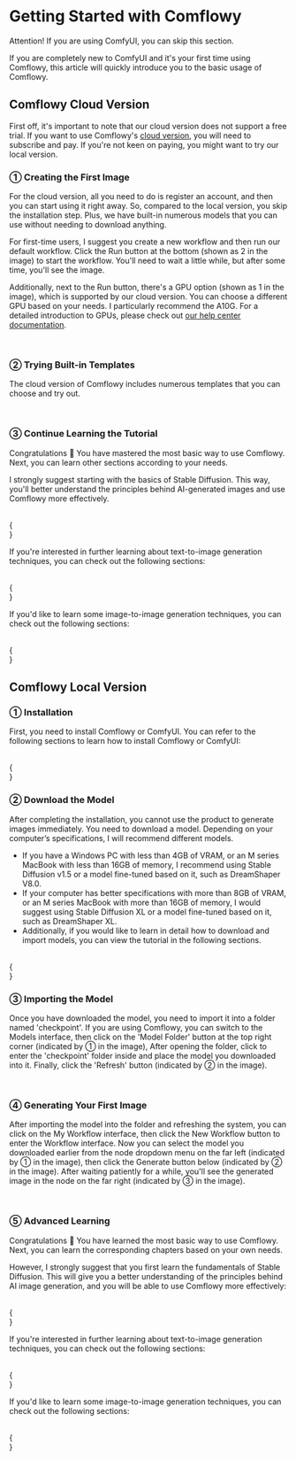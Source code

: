 
# Getting Started with Comflowy

<Callout type="warning" emoji="⚠️">
  Attention! If you are using ComfyUI, you can skip this section.
</Callout>

If you are completely new to ComfyUI and it's your first time using Comflowy, this article will quickly introduce you to the basic usage of Comflowy.

## Comflowy Cloud Version

First off, it's important to note that our cloud version does not support a free trial. If you want to use Comflowy's [cloud version](https://app.comflowy.com), you will need to subscribe and pay. If you're not keen on paying, you might want to try our local version.

### ① Creating the First Image

For the cloud version, all you need to do is register an account, and then you can start using it right away. So, compared to the local version, you skip the installation step. Plus, we have built-in numerous models that you can use without needing to download anything.

For first-time users, I suggest you create a new workflow and then run our default workflow. Click the Run button at the bottom (shown as 2 in the image) to start the workflow. You'll need to wait a little while, but after some time, you'll see the image.

Additionally, next to the Run button, there's a GPU option (shown as 1 in the image), which is supported by our cloud version. You can choose a different GPU based on your needs. I particularly recommend the A10G. For a detailed introduction to GPUs, please check out [our help center documentation](https://comflowy.tawk.help/zh-cn/article/how-to-choose-the-right-gpu).

<br/>
<PhotoProvider>
  <PhotoView src="/new-to-comflowy/001.png">
      <img src="/new-to-comflowy/001.png" alt="" className='rounded-lg'/>
  </PhotoView>
</PhotoProvider>

### ② Trying Built-in Templates

The cloud version of Comflowy includes numerous templates that you can choose and try out.

<br/>
<PhotoProvider>
  <PhotoView src="/new-to-comflowy/002.png">
      <img src="/new-to-comflowy/002.png" alt="" className='rounded-lg'/>
  </PhotoView>
</PhotoProvider>

### ③ Continue Learning the Tutorial

Congratulations 🎉
You have mastered the most basic way to use Comflowy. Next, you can learn other sections according to your needs.

I strongly suggest starting with the basics of Stable Diffusion. This way, you'll better understand the principles behind AI-generated images and use Comflowy more effectively.

<br/>
{
  <div className="grid grid-cols-3 gap-4">
    <Cards 
      image={"/stable-diffusion-foundation/cardbanner.png"}
      title={"Stable Diffusion Basic"}
      href={"../basics/stable-diffusion-foundation"}
      tag={"Tutorial"}
    />
    <Cards 
      image={"/comfyui-foundation/cardbanner001.png"}
      title={"Comflowy Basic ①"}
      href={"../basics/comfyui-foundation"}
      tag={"Tutorial"}
    />
    <Cards 
      image={"/comfyui-foundation/cardbanner002.png"}
      title={"Comflowy Basic ②"}
      href={"../basics/basic-nodes"}
      tag={"Tutorial"}
    />
  </div>
}

If you're interested in further learning about text-to-image generation techniques, you can check out the following sections:

<br/>
{
  <div className="grid grid-cols-3 gap-4">
    <Cards 
      image={"/stable-diffusion-prompt/cardbanner001.png"}
      title={"SD Prompt Basic"}
      href={"../basics/prompt"}
      tag={"Tutorial"}
    />
    <Cards 
      image={"/stable-diffusion-prompt/cardbanner002.png"}
      title={"Embedding"}
      href={"../basics/embedding"}
      tag={"Tutorial"}
    />
    <Cards 
      image={"/comfyui-lora/cardbanner.png"}
      title={"LoRA"}
      href={"../basics/lora"}
      tag={"Tutorial"}
    />
  </div>
}

If you'd like to learn some image-to-image generation techniques, you can check out the following sections:

<br/>
{
  <div className="grid grid-cols-3 gap-4">
    <Cards 
      image={"/comfyui-img2img/cardbanner.png"}
      title={"Image to Image"}
      href={"../advanced/image-to-image"}
      tag={"Tutorial"}
    />
    <Cards 
      image={"/comfyui-upscale/cardbanner.png"}
      title={"Upscale"}
      href={"../advanced/upscale"}
      tag={"Tutorial"}
    />
    <Cards 
      image={"/comfyui-inoutpainting/banner.png"}
      title={"In/Outpainting"}
      href={"/advanced/in-out-painting"}
      tag={"Tutorial"}
    />
    <Cards 
      image={"/comfyui-controlnet/cardbanner.png"}
      title={"ControlNet"}
      href={"../advanced/controlnet"}
      tag={"Tutorial"}
    />
  </div>
}

## Comflowy Local Version

### ① Installation

First, you need to install Comflowy or ComfyUI. You can refer to the following sections to learn how to install Comflowy or ComfyUI:

<br/>
{
  <div className="grid grid-cols-3 gap-4">
    <Cards 
      image={"/install-comfyui-and-model/install-banner.png"}
      title={"Install"}
      href={"../preparation-for-study/install"}
      tag={"Tutorial"}
    />
    <Cards 
      image={"/blog/comflowy-faq/cardbanner.png"}
      title={"Comflowy FAQ"}
      href={"../blog/comflowy-faq"}
      tag={"Tutorial"}
    />
  </div>
}

### ② Download the Model

After completing the installation, you cannot use the product to generate images immediately. You need to download a model. Depending on your computer’s specifications, I will recommend different models.

* If you have a Windows PC with less than 4GB of VRAM, or an M series MacBook with less than 16GB of memory, I recommend using Stable Diffusion v1.5 or a model fine-tuned based on it, such as DreamShaper V8.0.
* If your computer has better specifications with more than 8GB of VRAM, or an M series MacBook with more than 16GB of memory, I would suggest using Stable Diffusion XL or a model fine-tuned based on it, such as DreamShaper XL.
* Additionally, if you would like to learn in detail how to download and import models, you can view the tutorial in the following sections.


<br/>
{
  <div className="grid grid-cols-3 gap-4">
    <Cards 
      image={"/model/dream-shaper/banner.png"}
      title={"DreamShaper V8.0"}
      href={"/model/dream-shaper-v-8"}
      tag={"Checkpoint"}
    />
    <Cards 
      image={"/model/dream-shaper-xl/banner.png"}
      title={"DreamShaper XL"}
      href={"/model/dream-shaper-xl"}
      tag={"Checkpoint"}
    />
    <Cards 
      image={"/install-comfyui-and-model/download-banner.png"}
      title={"Download & Input"}
      href={"../preparation-for-study/model"}
      tag={"Tutorial"}
    />
  </div>
}

### ③ Importing the Model

Once you have downloaded the model, you need to import it into a folder named 'checkpoint'. If you are using Comflowy, you can switch to the Models interface, then click on the 'Model Folder' button at the top right corner (indicated by ① in the image),
After opening the folder, click to enter the 'checkpoint' folder inside and place the model you downloaded into it. Finally, click the 'Refresh' button (indicated by ② in the image).

<br/>
<PhotoProvider>
  <PhotoView src="/install-comfyui-and-model/023.png">
      <img src="/install-comfyui-and-model/023.png" alt="" className='rounded-lg'/>
  </PhotoView>
</PhotoProvider>

### ④ Generating Your First Image

After importing the model into the folder and refreshing the system, you can click on the My Workflow interface, then click the New Workflow button to enter the Workflow interface.
Now you can select the model you downloaded earlier from the node dropdown menu on the far left (indicated by ① in the image), then click the Generate button below (indicated by ② in the image). After waiting patiently for a while, you'll see the generated image in the node on the far right (indicated by ③ in the image).

<br/>
<PhotoProvider>
  <PhotoView src="/stable-diffusion-foundation/009.png">
      <img src="/stable-diffusion-foundation/009.png" alt="" className='rounded-lg'/>
  </PhotoView>
</PhotoProvider>

### ⑤ Advanced Learning

Congratulations 🎉
You have learned the most basic way to use Comflowy. Next, you can learn the corresponding chapters based on your own needs.

However, I strongly suggest that you first learn the fundamentals of Stable Diffusion. This will give you a better understanding of the principles behind AI image generation, and you will be able to use Comflowy more effectively:

<br/>
{
  <div className="grid grid-cols-3 gap-4">
    <Cards 
      image={"/stable-diffusion-foundation/cardbanner.png"}
      title={"Stable Diffusion Basic"}
      href={"../basics/stable-diffusion-foundation"}
      tag={"Tutorial"}
    />
    <Cards 
      image={"/comfyui-foundation/cardbanner001.png"}
      title={"Comflowy Basic ①"}
      href={"../basics/comfyui-foundation"}
      tag={"Tutorial"}
    />
    <Cards 
      image={"/comfyui-foundation/cardbanner002.png"}
      title={"Comflowy Basic ②"}
      href={"../basics/basic-nodes"}
      tag={"Tutorial"}
    />
  </div>
}

If you're interested in further learning about text-to-image generation techniques, you can check out the following sections:

<br/>
{
  <div className="grid grid-cols-3 gap-4">
    <Cards 
      image={"/stable-diffusion-prompt/cardbanner001.png"}
      title={"SD Prompt Basic"}
      href={"../basics/prompt"}
      tag={"Tutorial"}
    />
    <Cards 
      image={"/stable-diffusion-prompt/cardbanner002.png"}
      title={"Embedding"}
      href={"../basics/embedding"}
      tag={"Tutorial"}
    />
    <Cards 
      image={"/comfyui-lora/cardbanner.png"}
      title={"LoRA"}
      href={"../basics/lora"}
      tag={"Tutorial"}
    />
  </div>
}

If you'd like to learn some image-to-image generation techniques, you can check out the following sections:

<br/>
{
  <div className="grid grid-cols-3 gap-4">
    <Cards 
      image={"/comfyui-img2img/cardbanner.png"}
      title={"Image to Image"}
      href={"../advanced/image-to-image"}
      tag={"Tutorial"}
    />
    <Cards 
      image={"/comfyui-upscale/cardbanner.png"}
      title={"Upscale"}
      href={"../advanced/upscale"}
      tag={"Tutorial"}
    />
    <Cards 
      image={"/comfyui-inoutpainting/banner.png"}
      title={"In/Outpainting"}
      href={"/advanced/in-out-painting"}
      tag={"Tutorial"}
    />
    <Cards 
      image={"/comfyui-controlnet/cardbanner.png"}
      title={"ControlNet"}
      href={"../advanced/controlnet"}
      tag={"Tutorial"}
    />
  </div>
}